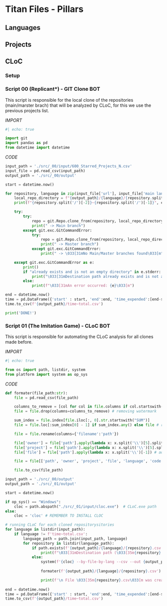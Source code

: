 # Titan Files - Pillars

## Languages

## Projects

## CLoC

### Setup

### Script 00 (**Replicant***) - GIT Clone BOT

This script is responsible for the local clone of the repositories (main/marster brach) that will be analyzed by CLoC, for this we use the previous projects list.

*IMPORT*

```python
#| echo: true

import git
import pandas as pd
from datetime import datetime

```

*CODE*

```python

input_path = './src/_00/input/600_Starred_Projects_N.csv'
input_file = pd.read_csv(input_path)
output_path = './src/_00/output'

start = datetime.now()

for repository, language in zip(input_file['url'], input_file['main language']):
    local_repo_directory = f"{output_path}/{language}/{repository.split('/')[-2]}~{repository.split('/')[-1]}"
    print(f"{repository.split('/')[-2]}~{repository.split('/')[-1]}", end="")

    try:
        try:
            repo = git.Repo.clone_from(repository, local_repo_directory, branch='main')
            print(" -> Main branch")
        except git.exc.GitCommandError:
            try:
                repo = git.Repo.clone_from(repository, local_repo_directory, branch='master')
                print(" -> Master branch")
            except git.exc.GitCommandError:
                print(" -> \033[31mNo Main/Master branches found\033[m")

    except git.exc.GitCommandError as e:
        print()
        if "already exists and is not an empty directory" in e.stderr:
            print("\033[31mDestination path already exists and is not an empty directory\033[m")
        else:
            print(f"\033[31mAn error occurred: {e}\033[m")

end = datetime.now()
time = pd.DataFrame({'start' : start, 'end':end, 'time_expended':[end-start]})
time.to_csv(f'{output_path}/time~total.csv')

print('DONE!')

```

### Script 01 (**The Imitation Game**) - CLoC BOT

This script is responsible for automating the CLoC analysis for all clones made before.

*IMPORT*

```python
#| echo: true

from os import path, listdir, system
from platform import system as op_sys

```

*CODE*

```python
def formater(file_path:str):
    file = pd.read_csv(file_path)

    columns_to_remove = [col for col in file.columns if col.startswith("github.com/AlDanial/cloc")]
    file = file.drop(columns=columns_to_remove) # removing watermark

    sum_index = file.index[file.iloc[:, 0].str.startswith("SUM")]
    file = file.loc[:sum_index[0] - 1] if sum_index.any() else file # removing lines that we are not interested in

    file = file.rename(columns={'filename':'path'})

    file['owner'] = file['path'].apply(lambda x: x.split('\\')[5].split('~')[0])
    file['project'] = file['path'].apply(lambda x: x.split('\\')[5].split('~')[1])
    file['file'] = file['path'].apply(lambda x: x.split('\\')[-1]) # adding columns to the owner, project, and file name

    file = file[['path', 'owner', 'project', 'file', 'language', 'code', 'comment', 'blank']] # rearranging csv

    file.to_csv(file_path)

```

```python
input_path = './src/_00/output'
output_path = './src/_01/output'

start = datetime.now()

if op_sys() == "Windows":
    cloc = path.abspath("./src/_01/input/cloc.exe")  # CLoC.exe path
else:
    cloc = 'cloc' # REMEMBER TO INSTALL CLOC

# running CLoC for each cloned repositorysitories
for language in listdir(input_path):
    if language != f'time~total.csv':
        language_path = path.join(input_path, language)
        for repository in listdir(language_path):
            if path.exists(f'{output_path}/{language}/{repository}.csv'):
                print(f"\033[31mDestination path (\033[35m{repository}.csv\033[31m) already exists and is not an empty directoryn\033[m")
            else:
                system(f'{cloc} --by-file-by-lang --csv --out {output_path}/{language}/{repository}.csv {input_path}/{language}/{repository}') # runing CLoC
                
                formater(f'{output_path}/{language}/{repository}.csv')

                print(f'\n File \033[35m{repository}.csv\033[m was created successfully \n')
            
end = datetime.now()
time = pd.DataFrame({'start' : start, 'end':end, 'time_expended':[end-start]})
time.to_csv(f'{output_path}/time~total.csv')

```
